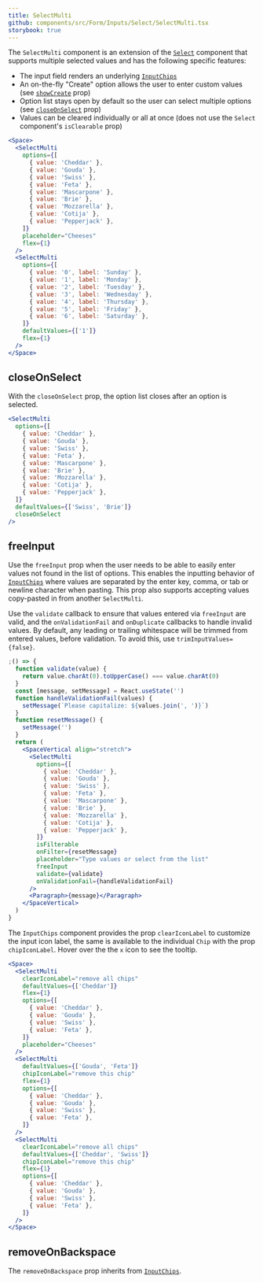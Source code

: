 ```yaml
---
title: SelectMulti
github: components/src/Form/Inputs/Select/SelectMulti.tsx
storybook: true
---
```


The `SelectMulti` component is an extension of the [`Select`](/components/forms/select) component that supports multiple selected values and has the following specific features:

- The input field renders an underlying [`InputChips`](/components/forms/input-chips)
- An on-the-fly "Create" option allows the user to enter custom values (see [`showCreate`](#showcreate) prop)
- Option list stays open by default so the user can select multiple options (see [`closeOnSelect`](#closeonselect) prop)
- Values can be cleared individually or all at once (does not use the `Select` component's `isClearable` prop)

```jsx
<Space>
  <SelectMulti
    options={[
      { value: 'Cheddar' },
      { value: 'Gouda' },
      { value: 'Swiss' },
      { value: 'Feta' },
      { value: 'Mascarpone' },
      { value: 'Brie' },
      { value: 'Mozzarella' },
      { value: 'Cotija' },
      { value: 'Pepperjack' },
    ]}
    placeholder="Cheeses"
    flex={1}
  />
  <SelectMulti
    options={[
      { value: '0', label: 'Sunday' },
      { value: '1', label: 'Monday' },
      { value: '2', label: 'Tuesday' },
      { value: '3', label: 'Wednesday' },
      { value: '4', label: 'Thursday' },
      { value: '5', label: 'Friday' },
      { value: '6', label: 'Saturday' },
    ]}
    defaultValues={['1']}
    flex={1}
  />
</Space>
```

## closeOnSelect

With the `closeOnSelect` prop, the option list closes after an option is selected.

```jsx
<SelectMulti
  options={[
    { value: 'Cheddar' },
    { value: 'Gouda' },
    { value: 'Swiss' },
    { value: 'Feta' },
    { value: 'Mascarpone' },
    { value: 'Brie' },
    { value: 'Mozzarella' },
    { value: 'Cotija' },
    { value: 'Pepperjack' },
  ]}
  defaultValues={['Swiss', 'Brie']}
  closeOnSelect
/>
```

## freeInput

Use the `freeInput` prop when the user needs to be able to easily enter values not found in the list of options.
This enables the inputting behavior of [`InputChips`](/components/forms/input-chips/) where values are separated
by the enter key, comma, or tab or newline character when pasting. This prop also supports accepting values copy-pasted in from another `SelectMulti`.

Use the `validate` callback to ensure that values entered via `freeInput` are valid, and the `onValidationFail` and `onDuplicate`
callbacks to handle invalid values. By default, any leading or trailing whitespace will be trimmed from
entered values, before validation. To avoid this, use `trimInputValues={false}`.

```jsx
;() => {
  function validate(value) {
    return value.charAt(0).toUpperCase() === value.charAt(0)
  }
  const [message, setMessage] = React.useState('')
  function handleValidationFail(values) {
    setMessage(`Please capitalize: ${values.join(', ')}`)
  }
  function resetMessage() {
    setMessage('')
  }
  return (
    <SpaceVertical align="stretch">
      <SelectMulti
        options={[
          { value: 'Cheddar' },
          { value: 'Gouda' },
          { value: 'Swiss' },
          { value: 'Feta' },
          { value: 'Mascarpone' },
          { value: 'Brie' },
          { value: 'Mozzarella' },
          { value: 'Cotija' },
          { value: 'Pepperjack' },
        ]}
        isFilterable
        onFilter={resetMessage}
        placeholder="Type values or select from the list"
        freeInput
        validate={validate}
        onValidationFail={handleValidationFail}
      />
      <Paragraph>{message}</Paragraph>
    </SpaceVertical>
  )
}
```

The `InputChips` component provides the prop `clearIconLabel` to customize the input icon label, the same is available to the individual `Chip` with the prop `chipIconLabel`. Hover over the the `x` icon to see the tooltip.

```jsx
<Space>
  <SelectMulti
    clearIconLabel="remove all chips"
    defaultValues={['Cheddar']}
    flex={1}
    options={[
      { value: 'Cheddar' },
      { value: 'Gouda' },
      { value: 'Swiss' },
      { value: 'Feta' },
    ]}
    placeholder="Cheeses"
  />
  <SelectMulti
    defaultValues={['Gouda', 'Feta']}
    chipIconLabel="remove this chip"
    flex={1}
    options={[
      { value: 'Cheddar' },
      { value: 'Gouda' },
      { value: 'Swiss' },
      { value: 'Feta' },
    ]}
  />
  <SelectMulti
    clearIconLabel="remove all chips"
    defaultValues={['Cheddar', 'Swiss']}
    chipIconLabel="remove this chip"
    flex={1}
    options={[
      { value: 'Cheddar' },
      { value: 'Gouda' },
      { value: 'Swiss' },
      { value: 'Feta' },
    ]}
  />
</Space>
```

## removeOnBackspace

The `removeOnBackspace` prop inherits from [`InputChips`](/components/forms/input-chips/#removeonbackspace).
